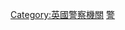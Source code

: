 {{Commonscat|Metropolitan Police Service}}
{{catmore}}
[[Category:英國警察機關|Category:英國警察機關]]
[[Category:大倫敦|警]]